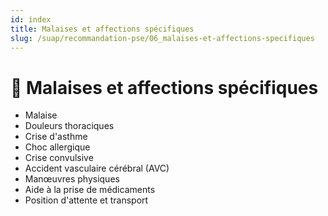 ---
id: index
title: Malaises et affections spécifiques
slug: /suap/recommandation-pse/06_malaises-et-affections-specifiques
---


# 🤒 Malaises et affections spécifiques

- <Link to="/docs/suap/recommandation-pse/06_malaises-et-affections-specifiques/malaise">Malaise</Link>
- <Link to="/docs/suap/recommandation-pse/06_malaises-et-affections-specifiques/douleurs-thoracique">Douleurs thoraciques</Link>
- <Link to="/docs/suap/recommandation-pse/06_malaises-et-affections-specifiques/crise-asthme">Crise d'asthme</Link>
- <Link to="/docs/suap/recommandation-pse/06_malaises-et-affections-specifiques/choc-alergiques">Choc allergique</Link>
- <Link to="/docs/suap/recommandation-pse/06_malaises-et-affections-specifiques/crise-convulsive">Crise convulsive</Link>
- <Link to="/docs/suap/recommandation-pse/06_malaises-et-affections-specifiques/avc">Accident vasculaire cérébral (AVC)</Link>
- <Link to="/docs/suap/recommandation-pse/06_malaises-et-affections-specifiques/manoeuvres-physiques">Manœuvres physiques</Link>
- <Link to="/docs/suap/recommandation-pse/06_malaises-et-affections-specifiques/aide-prise-medicaments">Aide à la prise de médicaments</Link>
- <Link to="/docs/suap/recommandation-pse/06_malaises-et-affections-specifiques/attente-et-transport">Position d'attente et transport</Link>
